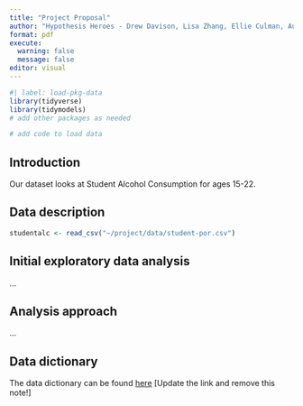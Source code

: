 ```yaml
---
title: "Project Proposal"
author: "Hypothesis Heroes - Drew Davison, Lisa Zhang, Ellie Culman, Austin Chang"
format: pdf
execute: 
  warning: false
  message: false
editor: visual
---
```


```r
#| label: load-pkg-data
library(tidyverse)
library(tidymodels)
# add other packages as needed

# add code to load data
```

## Introduction

Our dataset looks at Student Alcohol Consumption for ages 15-22.

## Data description

```r
studentalc <- read_csv("~/project/data/student-por.csv")
```

## Initial exploratory data analysis

...

## Analysis approach

...

## Data dictionary

The data dictionary can be found [here](ADD%20LINK!!!) \[Update the link and remove this note!\]
